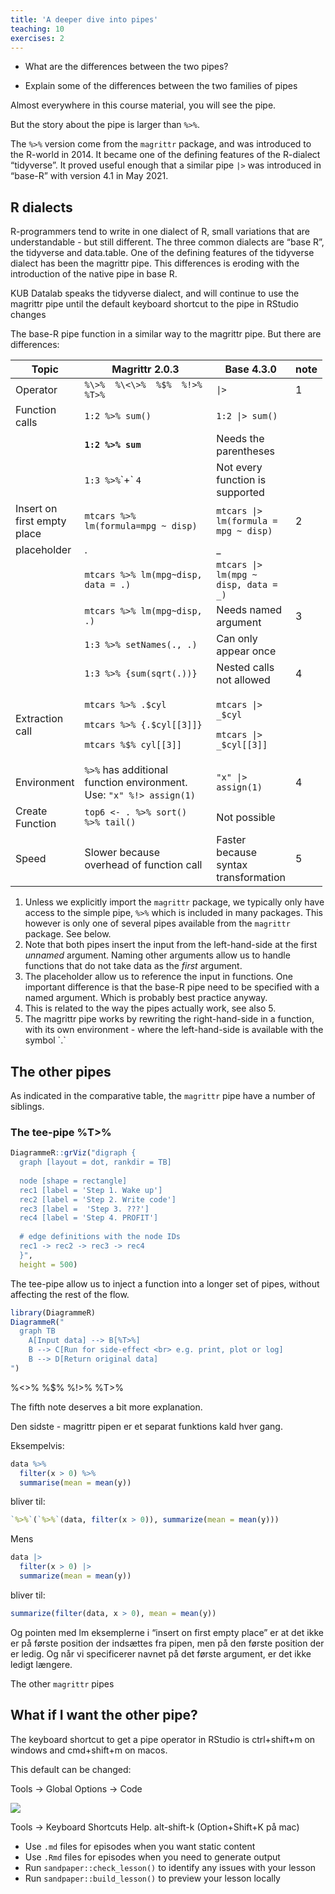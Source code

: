 ```yaml
---
title: 'A deeper dive into pipes'
teaching: 10
exercises: 2
---
```


::: questions
-   What are the differences between the two pipes?
:::

::: objectives
-   Explain some of the differences between the two families of pipes
:::

Almost everywhere in this course material, you will see the pipe.

But the story about the pipe is larger than `%>%`.

The `%>%` version come from the `magrittr` package, and was introduced to the R-world in 2014. It became one of the defining features of the R-dialect "tidyverse". It proved useful enough that a similar pipe `|>` was introduced in "base-R" with version 4.1 in May 2021.

::: spoiler
# R dialects

R-programmers tend to write in one dialect of R, small variations that are understandable - but still different. The three common dialects are "base R", the tidyverse and data.table. One of the defining features of the tidyverse dialect has been the magrittr pipe. This differences is eroding with the introduction of the native pipe in base R.

KUB Datalab speaks the tidyverse dialect, and will continue to use the magrittr pipe until the default keyboard shortcut to the pipe in RStudio changes
:::

The base-R pipe function in a similar way to the magrittr pipe. But there are differences:

+-----------------------------+---------------------------------------------------------------------+--------------------------------------+-------------+
| Topic                       | Magrittr 2.0.3                                                      | Base 4.3.0                           | note        |
+=============================+=====================================================================+======================================+=============+
| Operator                    | `%\>%  %\<\>%  %$%  %!>%  %T>%`                                     | `|>`                                 | 1           |
+-----------------------------+---------------------------------------------------------------------+--------------------------------------+-------------+
| Function calls              | `1:2 %>% sum()`                                                     | `1:2 |> sum()`                       |             |
+-----------------------------+---------------------------------------------------------------------+--------------------------------------+-------------+
|                             | **`1:2 %>% sum`**                                                   | Needs the parentheses                |             |
+-----------------------------+---------------------------------------------------------------------+--------------------------------------+-------------+
|                             | `1:3 %>%`\`+\` `4`                                                  | Not every function is supported      |             |
+-----------------------------+---------------------------------------------------------------------+--------------------------------------+-------------+
| Insert on first empty place | `mtcars %>% lm(formula=mpg ~ disp)`                                 | `mtcars |> lm(formula = mpg ~ disp)` | 2           |
+-----------------------------+---------------------------------------------------------------------+--------------------------------------+-------------+
| placeholder                 | .                                                                   | \_                                   |             |
+-----------------------------+---------------------------------------------------------------------+--------------------------------------+-------------+
|                             | `mtcars %>% lm(mpg~disp, data = .)`                                 | `mtcars |> lm(mpg ~ disp, data = _)` |             |
+-----------------------------+---------------------------------------------------------------------+--------------------------------------+-------------+
|                             | `mtcars %>% lm(mpg~disp, .)`                                        | Needs named argument                 | 3           |
+-----------------------------+---------------------------------------------------------------------+--------------------------------------+-------------+
|                             | `1:3 %>% setNames(., .)`                                            | Can only appear once                 |             |
+-----------------------------+---------------------------------------------------------------------+--------------------------------------+-------------+
|                             | `1:3 %>% {sum(sqrt(.))}`                                            | Nested calls not allowed             | 4           |
+-----------------------------+---------------------------------------------------------------------+--------------------------------------+-------------+
| Extraction call             | `mtcars %>% .$cyl`                                                  | `mtcars |> _$cyl`                    |             |
|                             |                                                                     |                                      |             |
|                             | `mtcars %>% {.$cyl[[3]]}`                                           | `mtcars |> _$cyl[[3]]`               |             |
|                             |                                                                     |                                      |             |
|                             | `mtcars %$% cyl[[3]]`                                               |                                      |             |
+-----------------------------+---------------------------------------------------------------------+--------------------------------------+-------------+
| Environment                 | `%>%` has additional function environment. Use: `"x" %!> assign(1)` | `"x" |> assign(1)`                   | 4           |
+-----------------------------+---------------------------------------------------------------------+--------------------------------------+-------------+
| Create Function             | `top6 <- . %>% sort() %>% tail()`                                   | Not possible                         |             |
+-----------------------------+---------------------------------------------------------------------+--------------------------------------+-------------+
| Speed                       | Slower because overhead of function call                            | Faster because syntax transformation | 5           |
+-----------------------------+---------------------------------------------------------------------+--------------------------------------+-------------+

1.  Unless we explicitly import the `magrittr` package, we typically only have access to the simple pipe, `%>%` which is included in many packages. This however is only one of several pipes available from the `magrittr` package. See below.
2.  Note that both pipes insert the input from the left-hand-side at the first *unnamed* argument. Naming other arguments allow us to handle functions that do not take data as the *first* argument.
3.  The placeholder allow us to reference the input in functions. One important difference is that the base-R pipe need to be specified with a named argument. Which is probably best practice anyway.
4.  This is related to the way the pipes actually work, see also 5.
5.  The magrittr pipe works by rewriting the right-hand-side in a function, with its own environment - where the left-hand-side is available with the symbol \`.\`

## The other pipes

As indicated in the comparative table, the `magrittr` pipe have a number of siblings.

### The tee-pipe %T\>%

```r
DiagrammeR::grViz("digraph {
  graph [layout = dot, rankdir = TB]
  
  node [shape = rectangle]        
  rec1 [label = 'Step 1. Wake up']
  rec2 [label = 'Step 2. Write code']
  rec3 [label =  'Step 3. ???']
  rec4 [label = 'Step 4. PROFIT']
  
  # edge definitions with the node IDs
  rec1 -> rec2 -> rec3 -> rec4
  }",
  height = 500)
```



The tee-pipe allow us to inject a function into a longer set of pipes, without affecting the rest of the flow.

```r
library(DiagrammeR)
DiagrammeR("
  graph TB
    A[Input data] --> B[%T>%]
    B --> C[Run for side-effect <br> e.g. print, plot or log]
    B --> D[Return original data]
")

```

%\<\>% %\$% %!\>% %T\>%

The fifth note deserves a bit more explanation.

Den sidste - magrittr pipen er et separat funktions kald hver gang.

Eksempelvis:

```r
data %>% 
  filter(x > 0) %>% 
  summarise(mean = mean(y))
```

bliver til:

```r
`%>%`(`%>%`(data, filter(x > 0)), summarize(mean = mean(y)))

```

Mens

```r
data |>
  filter(x > 0) |>
  summarize(mean = mean(y))
```

bliver til:

```r
summarize(filter(data, x > 0), mean = mean(y))

```

Og pointen med lm eksemplerne i "insert on first empty place" er at det ikke er på første position der indsættes fra pipen, men på den første position der er ledig. Og når vi specificerer navnet på det første argument, er det ikke ledigt længere.

The other `magrittr` pipes

## What if I want the other pipe?

The keyboard shortcut to get a pipe operator in RStudio is ctrl+shift+m on windows and cmd+shift+m on macos.

This default can be changed:

Tools → Global Options → Code

![](fig/change_pipe.png)

Tools → Keyboard Shortcuts Help. alt-shift-k (Option+Shift+K på mac)

::: keypoints
-   Use `.md` files for episodes when you want static content
-   Use `.Rmd` files for episodes when you need to generate output
-   Run `sandpaper::check_lesson()` to identify any issues with your lesson
-   Run `sandpaper::build_lesson()` to preview your lesson locally
:::
